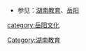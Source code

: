 {{Catnav|頁面分類|各種主題的頁面分類|依中国各省来作的分类|中国各省教育|湖南教育}}

*参见：[[湖南教育|湖南教育]]、[[岳阳|岳阳]]
[[category:岳阳文化|category:岳阳文化]]
[[Category:湖南教育|Category:湖南教育]]